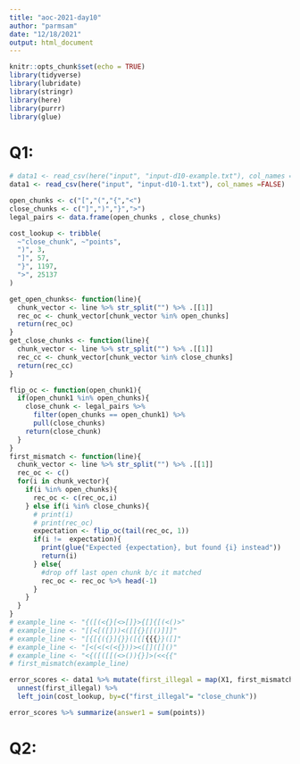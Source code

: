 ```yaml
---
title: "aoc-2021-day10"
author: "parmsam"
date: "12/18/2021"
output: html_document
---
```


```r
knitr::opts_chunk$set(echo = TRUE)
library(tidyverse)
library(lubridate)
library(stringr)
library(here)
library(purrr)
library(glue)
```

# Q1: 
```r
# data1 <- read_csv(here("input", "input-d10-example.txt"), col_names =FALSE)
data1 <- read_csv(here("input", "input-d10-1.txt"), col_names =FALSE)

open_chunks <- c("[","(","{","<")
close_chunks <- c("]",")","}",">") 
legal_pairs <- data.frame(open_chunks , close_chunks)

cost_lookup <- tribble(
  ~"close_chunk", ~"points",
  ")", 3,
  "]", 57,
  "}", 1197,
  ">", 25137
)

get_open_chunks<- function(line){
  chunk_vector <- line %>% str_split("") %>% .[[1]]
  rec_oc <- chunk_vector[chunk_vector %in% open_chunks]
  return(rec_oc)
}
get_close_chunks <- function(line){
  chunk_vector <- line %>% str_split("") %>% .[[1]]
  rec_cc <- chunk_vector[chunk_vector %in% close_chunks]
  return(rec_cc)
}

flip_oc <- function(open_chunk1){
  if(open_chunk1 %in% open_chunks){
    close_chunk <- legal_pairs %>% 
      filter(open_chunks == open_chunk1) %>% 
      pull(close_chunks)
    return(close_chunk)
  }
}
first_mismatch <- function(line){
  chunk_vector <- line %>% str_split("") %>% .[[1]]
  rec_oc <- c()
  for(i in chunk_vector){
    if(i %in% open_chunks){
      rec_oc <- c(rec_oc,i)
    } else if(i %in% close_chunks){
      # print(i)
      # print(rec_oc)
      expectation <- flip_oc(tail(rec_oc, 1))
      if(i !=  expectation){
        print(glue("Expected {expectation}, but found {i} instead"))
        return(i)
      } else{
        #drop off last open chunk b/c it matched
        rec_oc <- rec_oc %>% head(-1)
      }
    }
  }
}
# example_line <- "{([(<{}[<>[]}>{[]{[(<()>"
# example_line <- "[[<[([]))<([[{}[[()]]]"
# example_line <- "[{[{({}]{}}([{[{{{}}([]"
# example_line <- "[<(<(<(<{}))><([]([]()"
# example_line <- "<{([([[(<>()){}]>(<<{{"
# first_mismatch(example_line)

error_scores <- data1 %>% mutate(first_illegal = map(X1, first_mismatch)) %>% 
  unnest(first_illegal) %>%
  left_join(cost_lookup, by=c("first_illegal"= "close_chunk"))

error_scores %>% summarize(answer1 = sum(points))
```
# Q2: 
```r

  
```

